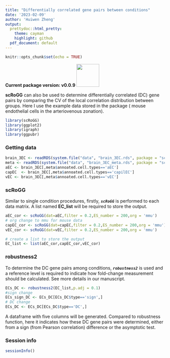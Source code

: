 ```yaml
---
title: "Differentially correlated gene pairs between conditions"
date: '2023-02-09'
author: 'Huiwen Zheng'
output:
  prettydoc::html_pretty:
    theme: cayman
    highlight: github
  pdf_document: default  
---
```


```r
knitr::opts_chunk$set(echo = TRUE)
```

**Current package version: v0.0.9** ![](images/Logo.png){width="72"}

**scRoGG** can also be used to determine differentially correlated (DC) gene pairs by comparing the CV of the local correlation distribution between groups. Here I use the example data stored in the package ( mouse endothelial cells in the arteriovenous zonation).

```r
library(scRoGG)
library(ggplot2)
library(igraph)
library(ggpubr)
```

### Getting data

```r
brain_3EC <- readRDS(system.file("data", "brain_3EC.rds", package = "scRoGG"))
meta <- readRDS(system.file("data", "brain_3EC_meta.rds", package = "scRoGG"))
aEC <- brain_3EC[,meta$annoated.cell.types=='aEC']
capEC  <- brain_3EC[,meta$annoated.cell.types=='capilEC']
vEC <- brain_3EC[,meta$annoated.cell.types=='vEC']

```

### scRoGG

Similar to single condition procedures, firstly, ***`scRoGG`*** is performed to each data matrix. A list named **EC_list** will be required to store the output.

```r
aEC_cor <- scRoGG(dat=aEC,filter = 0.2,ES_number = 200,org = 'mmu')
# org change to mmu for mouse data
capEC_cor <- scRoGG(dat=capEC,filter = 0.2,ES_number = 200,org = 'mmu')
vEC_cor <- scRoGG(dat=vEC,filter = 0.2,ES_number = 200,org = 'mmu')

# create a list to store the output
EC_list <- list(aEC_cor,capEC_cor,vEC_cor)
```

### robustness2

To determine the DC gene pairs among conditions, ***`robustness2`*** is used and a reference level is required to indicate how fold-change measurement should be calculated. See more details in our manuscript.

```r
ECs_DC <- robustness2(EC_list,p.adj = 0.1)
#sign change
ECs_sign_DC <- ECs_DC[ECs_DC$type=='sign',]
# DC change 
ECs_DC <- ECs_DC[ECs_DC$type=='DC',]

```

A dataframe with five columns will be generated. Compared to robustness function, here it indicates how these DC gene pairs were determined, either from a sign (from Pearson correlation) difference or the asymptotic test.

### Session info

```r
sessionInfo()
```
